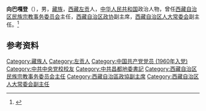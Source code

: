 '''向巴嘎登'''（{{bd|1942年|8月|}}），男，[[藏族|藏族]]，[[西藏|西藏]][[左贡|左贡]]人，[[中华人民共和国|中华人民共和国]]政治人物，曾任[[西藏自治区民族宗教事务委员会|西藏自治区民族宗教事务委员会]]主任，[[西藏自治区政协|西藏自治区政协]]副主席，[[西藏自治区人大常委会|西藏自治区人大常委会]]副主任。<ref>{{Cite book|title=中华人民共和国职官志|author=何虎生, 李耀东, 向常福主编|publisher=中国社会出版社|year=2003|isbn=9787800883934|location=北京|pages=}}</ref>

== 参考资料 ==
{{reflist}}

{{中国人物小作品}}

{{Authority control}}
{{DEFAULTSORT:}}
[[Category:藏族人|Category:藏族人]]
[[Category:左贡人|Category:左贡人]]
[[Category:中国共产党党员_(1960年入党)|Category:中国共产党党员 (1960年入党)]]
[[Category:中共中央党校校友|Category:中共中央党校校友]]
[[Category:中共昌都地委書記|Category:中共昌都地委書記]]
[[Category:西藏自治区民族宗教事务委员会主任|Category:西藏自治区民族宗教事务委员会主任]]
[[Category:西藏自治區政協副主席|Category:西藏自治區政協副主席]]
[[Category:西藏自治区人大常委会副主任|Category:西藏自治区人大常委会副主任]]